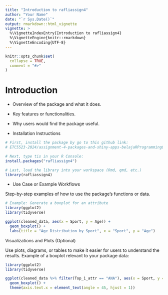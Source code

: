 ```yaml
---
title: "Introduction to rafliassign4"
author: "Your Name"
date: "`r Sys.Date()`"
output: rmarkdown::html_vignette
vignette: >
  %\VignetteIndexEntry{Introduction to rafliassign4}
  %\VignetteEngine{knitr::rmarkdown}
  %\VignetteEncoding{UTF-8}
---
```


```r
knitr::opts_chunk$set(
  collapse = TRUE,
  comment = "#>"
)
```

# Introduction

- Overview of the package and what it does.

- Key features or functionalities.

- Why users would find the package useful.

- Installation Instructions

```r
# First, install the package by go to this github link:
# ETC5523-2024/assignment-4-packages-and-shiny-apps-belajaRProgramming0

# Next, type tis in your R Console:
install.packages("rafliassign4")

# Last, load the library into your workspace (Rmd, qmd, etc.)
library(rafliassign4)
```



- Use Case or Example Workflows

Step-by-step examples of how to use the package’s functions or data.

```r
# Example: Generate a boxplot for an attribute
library(ggplot2)
library(tidyverse)

ggplot(cleaned_data, aes(x = Sport, y = Age)) +
  geom_boxplot() +
  labs(title = "Age Distribution by Sport", x = "Sport", y = "Age")

```


Visualizations and Plots (Optional)

Use plots, diagrams, or tables to make it easier for users to understand the results.
Example of a boxplot relevant to your package data:

```r
library(ggplot2)
library(tidyverse)

ggplot(cleaned_data %>% filter(Top_1_attr == "ANA"), aes(x = Sport, y = Age)) +
  geom_boxplot() +
  theme(axis.text.x = element_text(angle = 45, hjust = 1))
```

